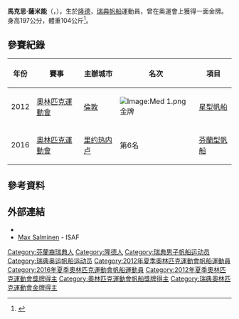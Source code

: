 {{noteTA
|T=zh-cn:马克斯·萨尔米宁;zh-hk:馬克斯·薩爾米寧;zh-tw:馬克思·薩米能;
|1=zh-cn:萨尔米宁;zh-hk:薩爾米寧;zh-tw:薩米能;
|2=zh-cn:马克斯;zh-hk:馬克斯;zh-tw:馬克思;
}}
{{MedalTableTop}}
{{MedalSport | 男子[[帆船|帆船]] }}
{{MedalCountry | {{SWE}} }}
{{Medal|Competition|[[奧林匹克運動會|奧林匹克運動會]]}}
{{MedalGold | [[2012年夏季奧林匹克運動會|2012年 倫敦]] | [[2012年夏季奧林匹克運動會帆船男子星型帆船比賽|星型帆船]] }}
{{Medal|Competition|[[歐洲星型帆船錦標賽|歐洲錦標賽]]}}
{{MedalSilver | [[2012年歐洲星型帆船錦標賽|2012年 聖雷莫]] | 星型帆船 }}
{{MedalBottom}}
'''馬克思·薩米能'''（{{lang-fi|Max Salminen}}，{{bd|1988年|9月22日|catIdx=Salminen, Max}}），生於[[隆德|隆德]]，[[瑞典|瑞典]][[帆船|帆船]]運動員，曾在奧運會上獲得一面金牌。身高197公分，體重104公斤<ref>{{cite web|title=Max Salminen|url=http://www.bbc.co.uk/sport/olympics/2012/athletes/7f67fac6-99a2-4711-b165-3661f255c869|work=BBC|accessdate=2015-04-11|archive-date=2012-08-05|archive-url=https://web.archive.org/web/20120805055552/http://www.bbc.co.uk/sport/olympics/2012/athletes/7f67fac6-99a2-4711-b165-3661f255c869|dead-url=no}}</ref>。

== 參賽紀錄 ==
{| class="wikitable" width=50% style="font-size:90%; text-align:center;"
|-
!年份 !! 賽事 !! 主辦城市 !! 名次 !! 項目
|-
| rowspan=1|2012
| rowspan=1 align=left|[[2012年奧林匹克運動會|奧林匹克運動會]]
| rowspan=1 align=left|{{flagicon|GBR}} [[倫敦|倫敦]] 
| [[Image:Med_1.png|Image:Med 1.png]] 金牌
| [[2012年夏季奧林匹克運動會帆船男子星型帆船比賽|星型帆船]]
|-
| rowspan=1|2016
| rowspan=1 align=left|[[2016年奧林匹克運動會|奧林匹克運動會]]
| rowspan=1 align=left|{{flagicon|BRA}} [[里约热内卢|里约热内卢]] 
| 第6名
| [[2016年夏季奧林匹克運動會帆船男子芬蘭型比賽|芬蘭型帆船]]
|}

== 參考資料 ==
{{Reflist}}

== 外部連結 ==
* {{Facebook|maxsalminensailing}}
* [http://www.sailing.org/biog.php?memberid=69327 Max Salminen] {{Wayback|url=http://www.sailing.org/biog.php?memberid=69327 |date=20190527030135 }} - ISAF

{{DEFAULTSORT:Salminen, Max}}
[[Category:芬蘭裔瑞典人|Category:芬蘭裔瑞典人]]
[[Category:隆德人|Category:隆德人]]
[[Category:瑞典男子帆船运动员|Category:瑞典男子帆船运动员]]
[[Category:瑞典奥运帆船运动员|Category:瑞典奥运帆船运动员]]
[[Category:2012年夏季奧林匹克運動會帆船運動員|Category:2012年夏季奧林匹克運動會帆船運動員]]
[[Category:2016年夏季奧林匹克運動會帆船運動員|Category:2016年夏季奧林匹克運動會帆船運動員]]
[[Category:2012年夏季奧林匹克運動會獎牌得主|Category:2012年夏季奧林匹克運動會獎牌得主]]
[[Category:奧林匹克運動會帆船獎牌得主|Category:奧林匹克運動會帆船獎牌得主]]
[[Category:瑞典奧林匹克運動會金牌得主|Category:瑞典奧林匹克運動會金牌得主]]